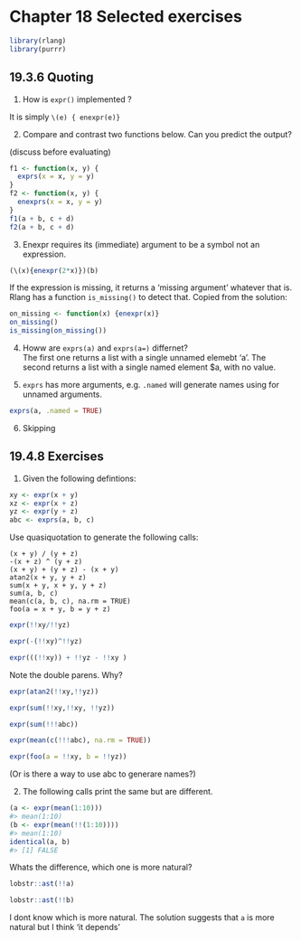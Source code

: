 # Chapter 18 Selected exercises


```r
library(rlang)
library(purrr)
```

## 19.3.6 Quoting


1. How is `expr()` implemented ? 

It is simply `\(e) { enexpr(e)}`

2. Compare and contrast two functions below.  Can you predict the output?

(discuss before evaluating)
 
```r
f1 <- function(x, y) {
  exprs(x = x, y = y)
}
f2 <- function(x, y) {
  enexprs(x = x, y = y)
}
f1(a + b, c + d)
f2(a + b, c + d)
```

3. Enexpr requires its (immediate) argument to be a symbol not an expression. 

```r
(\(x){enexpr(2*x)})(b)
```

If the expression is missing, it returns a 'missing argument' whatever that is. Rlang has a function `is_missing()` to detect that. Copied from the solution:

```r
on_missing <- function(x) {enexpr(x)}
on_missing()
is_missing(on_missing())
```

4. Howw are `exprs(a)` and `exprs(a=)` differnet?    
The first one returns a list with a single unnamed elemebt 'a'.  The second returns a list with a single named element $a, with no value. 
 
 
5. `exprs` has more arguments, e.g. `.named` will generate names using for unnamed arguments. 

```r
exprs(a, .named = TRUE)
```

6. Skipping


## 19.4.8 Exercises

1. Given the following defintions:

```r
xy <- expr(x + y)
xz <- expr(x + z)
yz <- expr(y + z)
abc <- exprs(a, b, c)
```

Use quasiquotation to generate the following calls:

```
(x + y) / (y + z)
-(x + z) ^ (y + z)
(x + y) + (y + z) - (x + y)
atan2(x + y, y + z)
sum(x + y, x + y, y + z)
sum(a, b, c)
mean(c(a, b, c), na.rm = TRUE)
foo(a = x + y, b = y + z)
```

```r
expr(!!xy/!!yz)
```

```r
expr(-(!!xy)^!!yz)
```

```r
expr(((!!xy)) + !!yz - !!xy )
```

Note the double parens. Why?


```r
expr(atan2(!!xy,!!yz))
```

```r
expr(sum(!!xy,!!xy, !!yz))
```

```r
expr(sum(!!!abc))
```

```r
expr(mean(c(!!!abc), na.rm = TRUE))
```

```r
expr(foo(a = !!xy, b = !!yz))
```

(Or is there a way to use abc to generare names?)

2. The following calls print the same but are different.

```r
(a <- expr(mean(1:10)))
#> mean(1:10)
(b <- expr(mean(!!(1:10))))
#> mean(1:10)
identical(a, b)
#> [1] FALSE
```

Whats the difference, which one is more natural?

```r
lobstr::ast(!!a)
```

```r
lobstr::ast(!!b)
```

 I dont know which is more natural. The solution suggests that `a` is more natural but I think 'it depends'
